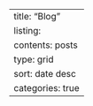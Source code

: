 ---
title: "Blog"
listing:
    contents: posts
    type: grid
    sort: date desc
    categories: true
---